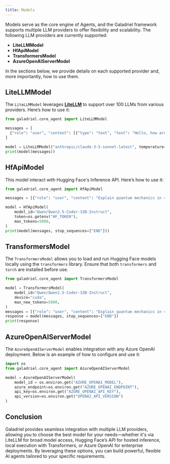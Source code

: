```yaml
---
title: Models
---
```

Models serve as the core engine of Agents, and the Galadriel framework supports multiple LLM providers to offer flexibility and scalability. The following LLM providers are currently supported:

- **LiteLLMModel**
- **HfApiModel**
- **TransformersModel**
- **AzureOpenAIServerModel**

In the sections below, we provide details on each supported provider and, more importantly, how to use them.

## LiteLLMModel

The `LiteLLMModel` leverages [**LiteLLM**](https://www.litellm.ai/) to support over 100 LLMs from various providers. Here’s how to use it:

```python
from galadriel.core_agent import LiteLLMModel

messages = [
  {"role": "user", "content": [{"type": "text", "text": "Hello, how are you?"}]}
]

model = LiteLLMModel("anthropic/claude-3-5-sonnet-latest", temperature=0.2, max_tokens=10)
print(model(messages))
```

## **HfApiModel**

This model interact with Hugging Face's Inference API. Here’s how to use it:

```python
from galadriel.core_agent import HfApiModel

messages = [{"role": "user", "content": "Explain quantum mechanics in simple terms."}]

model = HfApiModel(
    model_id="Qwen/Qwen2.5-Coder-32B-Instruct",
    token=os.getenv("HF_TOKEN"),
    max_tokens=5000,
)
print(model(messages, stop_sequences=["END"]))
```

## **TransformersModel**

The `TransformersModel` allows you to load and run Hugging Face models locally using the `transformers` library. Ensure that both `transformers` and `torch` are installed before use.

```python
from galadriel.core_agent import TransformersModel

model = TransformersModel(
    model_id="Qwen/Qwen2.5-Coder-32B-Instruct",
    device="cuda",
    max_new_tokens=5000,
)
messages = [{"role": "user", "content": "Explain quantum mechanics in simple terms."}]
response = model(messages, stop_sequences=["END"])
print(response)
```

## **AzureOpenAIServerModel**

The `AzureOpenAIServerModel` enables integration with any Azure OpenAI deployment. Below is an example of how to configure and use it:

```python
import os
from galadriel.core_agent import AzureOpenAIServerModel

model = AzureOpenAIServerModel(
    model_id = os.environ.get("AZURE_OPENAI_MODEL"),
    azure_endpoint=os.environ.get("AZURE_OPENAI_ENDPOINT"),
    api_key=os.environ.get("AZURE_OPENAI_API_KEY"),
    api_version=os.environ.get("OPENAI_API_VERSION")
)
```

## Conclusion

Galadriel provides seamless integration with multiple LLM providers, allowing you to choose the best model for your needs—whether it's via LiteLLM for broad model access, Hugging Face’s API for hosted inference, local execution with Transformers, or Azure OpenAI for enterprise deployments. By leveraging these options, you can build powerful, flexible AI agents tailored to your specific requirements.